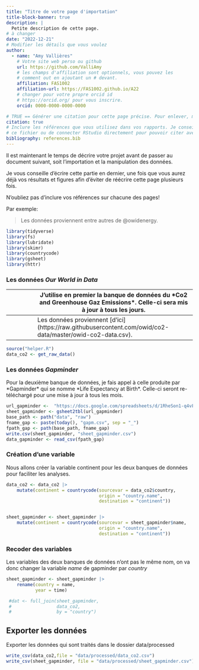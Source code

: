 ```yaml
---
title: "Titre de votre page d'importation"
title-block-banner: true
description: | 
  Petite description de cette page.
# à changer
date: "2022-12-21"
# Modifier les détails que vous voulez
author:
  - name: "Amy Vallières"
    # Votre site web perso ou github
    url: https://github.com/ValliAmy
    # les champs d'affiliation sont optionnels, vous pouvez les
    # comment out en ajoutant un # devant.
    affiliation: FAS1002
    affiliation-url: https://FAS1002.github.io/A22
    # changer pour votre propre orcid id
    # https://orcid.org/ pour vous inscrire.
    orcid: 0000-0000-0000-0000

# TRUE == Générer une citation pour cette page précise. Pour enlever, mettre false.
citation: true
# Inclure les références que vous utilisez dans vos rapports. Je conseille Zotero pour construire
# ce fichier ou de connecter RStudio directement pour pouvoir citer avec @nom-de-reference.
bibliography: references.bib
---
```


Il est maintenant le temps de décrire votre projet avant de passer au document suivant, soit l'importation et la manipulation des données.

Je vous conseille d'écrire cette partie en dernier, une fois que vous aurez déjà vos résultats et figures afin d'éviter de réécrire cette page plusieurs fois.

::: callout-important
N'oubliez pas d'inclure vos références sur chacune des pages!
:::

Par exemple:

> Les données proviennent entre autres de @owidenergy.

```r
library(tidyverse)
library(fs)
library(lubridate)
library(skimr)
library(countrycode)
library(gsheet)
library(httr)
```

### Les données *Our World in Data*

|     | J'utilise en premier la banque de données du \*Co2 and Greenhouse Gaz Emissions\*. Celle-ci sera mis à jour à tous les jours. |
|-----------|------------------------------------------------------------|
|     | Les données proviennent \[d'ici\](https://raw.githubusercontent.com/owid/co2-data/master/owid-co2-data.csv).                  |

```r
source("helper.R")
data_co2 <- get_raw_data()
```

###  Les données *Gapminder*

Pour la deuxième banque de données, je fais appel à celle produite par \*Gapminder\* qui se nomme \*Life Expectancy at Birth\*. Celle-ci seront re-téléchargé pour une mise à jour à tous les mois.

```r
url_gapminder <-  "https://docs.google.com/spreadsheets/d/1RheSon1-q4vFc3AGyupVPH6ptEByE-VtnjOCselU0PE/edit#gid=176703676"
sheet_gapminder <- gsheet2tbl(url_gapminder)
base_path <- path("data", "raw")
fname_gap <- paste(today(), "gapm.csv", sep = "_")
fpath_gap <- path(base_path, fname_gap)
write.csv(sheet_gapminder, "sheet_gapminder.csv")
data_gapminder <- read_csv(fpath_gap)
```

### Création d'une variable

Nous allons créer la variable continent pour les deux banques de données pour faciliter les analyses.

```r
data_co2 <- data_co2 |> 
    mutate(continent = countrycode(sourcevar = data_co2$country,
                                   origin = "country.name",
                                   destination = "continent"))


sheet_gapminder <- sheet_gapminder |> 
    mutate(continent = countrycode(sourcevar = sheet_gapminder$name,
                                   origin = "country.name",
                                   destination = "continent"))
```

### Recoder des variables

Les variables des deux banques de données n'ont pas le même nom, on va donc changer la variable *name* de gapminder par *country*

```r
sheet_gapminder <- sheet_gapminder |> 
    rename(country = name,
           year = time)
```

```r
 #dat <- full_join(sheet_gapminder,
 #                 data_co2,
 #                 by = "country")
```

## Exporter les données

Exporter les données qui sont traités dans le dossier data/processed

```r
write_csv(data_co2,file = "data/processed/data_co2.csv")
write_csv(sheet_gapminder, file = "data/processed/sheet_gapminder.csv")
```
